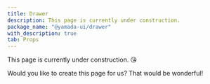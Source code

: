 ```yaml
---
title: Drawer
description: This page is currently under construction.
package_name: "@yamada-ui/drawer"
with_description: true
tab: Props
---
```


This page is currently under construction. 😘

Would you like to create this page for us? That would be wonderful!
